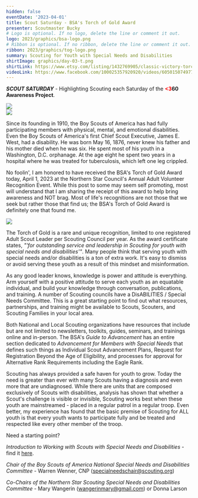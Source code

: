 ```yaml
---
hidden: false
eventDate: '2023-04-01'
title: Scout Saturday - BSA's Torch of Gold Award
presenter: Scoutmaster Bucky
# Logo is optional. If no logo, delete the line or comment it out.
logo: 2023/graphics/bsa-logo.png
# Ribbon is optional. If no ribbon, delete the line or comment it out.
ribbon: 2023/graphics/tog-logo.png
summary: Scouting for Youth with Special Needs and Disabilities
shirtImage: graphics/day-03-t.png
shirtLink: https://www.etsy.com/listing/1432769905/classic-victory-torch-unisex-softstyle-t?variation0=3314934107&variation1=3314934099
videoLink: https://www.facebook.com/100025357920920/videos/605015074977626
---
```


***SCOUT SATURDAY*** - Highlighting Scouting each Saturday of the **<span style="color: red">&lt;3</span>60 Awareness Project**.

<div class="center">
<img src="/360/2023/graphics/tog-pic-01.jpg" class="wide" />
</div>

<ScaledContent align="center">
<img src="/360/2023/graphics/jewest.jpg" class="wide" />
</ScaledContent>

Since its founding in 1910, the Boy Scouts of America has had fully participating members with physical, mental, and emotional disabilities. Even the Boy Scouts of America's first Chief Scout Executive, James E. West, had a disability. He was born May 16, 1876, never knew his father and his mother died when he was six. He spent most of his youth in a Washington, D.C. orphanage. At the age eight he spent two years in a hospital where he was treated for tuberculosis, which left one leg crippled.

No foolin', I am honored to have received the BSA's Torch of Gold Award today, April 1, 2023 at the Northern Star Council's Annual Adult Volunteer Recognition Event.  While this post to some may seem self promoting, most will understand that I am sharing the receipt of this award to help bring awareness and NOT brag. Most of life's recognitions are not those that we seek but rather those that find us; the BSA's Torch of Gold Award is definitely one that found me.

<ScaledContent align="center">
<img src="/360/2023/graphics/tog-award.png" class="wide" />
</ScaledContent>

The Torch of Gold is a rare and unique recognition, limited to one registered Adult Scout Leader per Scouting Council per year.  As the award certificate states, *"'for outstanding service and leadership in Scouting for youth with special needs and disabilities'"*. Many people think that serving youth with special needs and/or disabilities is a ton of extra work. It's easy to dismiss or avoid serving these youth as a result of this mindset and misinformation.

As any good leader knows, knowledge is power and attitude is everything.  Arm yourself with a positive attitude to serve each youth as an equatable individual, and build your knowledge through conversation, publications, and training.  A number of Scouting councils have a DisABILITIES / Special Needs Committee.  This is a great starting point to find out what resources, partnerships, and training might be available to Scouts, Scouters, and Scouting Families in your local area.

Both National and Local Scouting organizations have resources that include but are not limited to newsletters, toolkits, guides, seminars, and trainings online and in-person. The BSA's *Guide to Advancement* has an entire section dedicated to *Advancement for Members with Special Needs* that defines such things as Individual Scout Advancement Plans, Request for Registration Beyond the Age of Eligibility, and processes for approval for Alternative Rank Requirements including the Eagle Rank.

Scouting has always provided a safe haven for youth to grow. Today the need is greater than ever with many Scouts having a diagnosis and even more that are undiagnosed. While there are units that are composed exclusively of Scouts with disabilities, analysis has shown that whether a Scout's challenge is visible or invisible, Scouting works best when these youth are mainstreamed - placed in a regular patrol in a regular troop. Even better, my experience has found that the basic premise of Scouting for ALL youth is that every youth wants to participate fully and be treated and respected like every other member of the troop.

Need a starting point?

*Introduction to Working with Scouts with Special Needs and Disabilities* - find it <a href="https://filestore.scouting.org/filestore/pdf/510-071.pdf">here</a>.

*Chair of the Boy Scouts of America National Special Needs and Disabilities Committee* - Warren Wenner, CNP (specialneedschair@scouting.org)

*Co-Chairs of the Northern Star Scouting Special Needs and Disabilities Committee* - Mary Wangerin (wangerinmary@gmail.com) or Donna Larson

